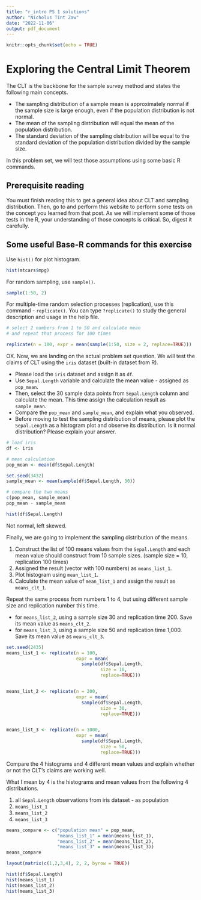 ```yaml
---
title: "r_intro PS 1 solutions"
author: "Nicholus Tint Zaw"
date: "2022-11-06"
output: pdf_document
---
```


```r
knitr::opts_chunk$set(echo = TRUE)
```

\newcommand{\ansbegin}{\smallbreak\vspace{-8pt}\hrulefill \smallbreak\noindent {\sl Answer\/}:\enspace\ignorespaces}
\newcommand{\ansend}{\smallbreak\hrulefill \smallbreak\vspace{-8pt}}


# Exploring the Central Limit Theorem 

The CLT is the backbone for the sample survey method and states the following main concepts. 

+ The sampling distribution of a sample mean is approximately normal if the sample size is large enough, even if the population distribution is not normal. 
+ The mean of the sampling distribution will equal the mean of the population distribution. 
+ The standard deviation of the sampling distribution will be equal to the standard deviation of the population distribution divided by the sample size.


In this problem set, we will test those assumptions using some basic R commands. 


## Prerequisite reading 

You must finish reading this [\textcolor{blue}{Facebook post}](https://www.facebook.com/nickyonfb/posts/pfbid0TqwbTUCh89KwYnU6nkK26hTCrS8FS6gQcGtqa7Q5ajyjMDCGQTJpsCtqwgKqmnXXl) to get a general idea about CLT and sampling distribution. Then, go to [\textcolor{blue}{this website}](https://onlinestatbook.com/stat_sim/sampling_dist/index.html?fbclid=IwAR3J7qta7safgie6eZY5ucTK_DLzPUSwr8aLFkCUg3t1GTS-20qWXwHE0Tk) and perform this website to perform some tests on the concept you learned from that post. As we will implement some of those tests in the R, your understanding of those concepts is critical. So, digest it carefully.  


## Some useful Base-R commands for this exercise 

Use `hist()` for plot histogram. 

```r

hist(mtcars$mpg)

```


For random sampling, use `sample()`. 

```r

sample(1:50, 2)

```

For multiple-time random selection processes (replication), use this command - `replicate()`. You can type `?replicate()` to study the general description and usage in the help file.  

```r
# select 2 numbers from 1 to 50 and calculate mean
# and repeat that process for 100 times

replicate(n = 100, expr = mean(sample(1:50, size = 2, replace=TRUE)))

```


OK. Now, we are landing on the actual problem set question. We will test the claims of CLT using the `iris` dataset (built-in dataset from R). 


+ Please load the `iris` dataset and assign it as `df`. 
+ Use `Sepal.Length` variable and calculate the mean value - assigned as `pop_mean`. 
+ Then, select the 30 sample data points from `Sepal.Length` column and calculate the mean. This time assign the calculation result as `sample_mean`. 
+ Compare the `pop_mean` and `sample_mean`, and explain what you observed. 
+ Before moving to test the sampling distribution of means, please plot the `Sepal.Length` as a histogram plot and observe its distribution. Is it normal distribution? Please explain your answer. 

\ansbegin

```r
# load iris 
df <- iris 

# mean calculation 
pop_mean <- mean(df$Sepal.Length)

set.seed(3432)
sample_mean <- mean(sample(df$Sepal.Length, 30))

# compare the two means
c(pop_mean, sample_mean)
pop_mean - sample_mean

```

```r
hist(df$Sepal.Length)
```
Not normal, left skewed. 

\ansend


Finally, we are going to implement the sampling distribution of the means. 

1. Construct the list of 100 means values from the `Sepal.Length` and each mean value should construct from 10 sample sizes. (sample size = 10, replication 100 times)
2. Assigned the result (vector with 100 numbers) as `means_list_1`. 
3. Plot histogram using `mean_list_1`. 
4. Calculate the mean value of `mean_list_1` and assign the result as `means_clt_1`. 

Repeat the same process from numbers 1 to 4, but using different sample size and replication number this time. 

+ for `means_list_2`, using a sample size 30 and replication time 200. Save its mean value as `means_clt_2`. 
+ for `means_list_3`, using a sample size 50 and replication time 1,000. Save its mean value as `means_clt_3`. 

\ansbegin 

```r
set.seed(2435)
means_list_1 <- replicate(n = 100, 
                          expr = mean(
                            sample(df$Sepal.Length, 
                                   size = 10, 
                                   replace=TRUE)))


means_list_2 <- replicate(n = 200, 
                          expr = mean(
                            sample(df$Sepal.Length, 
                                   size = 30, 
                                   replace=TRUE)))


means_list_3 <- replicate(n = 1000, 
                          expr = mean(
                            sample(df$Sepal.Length, 
                                   size = 50, 
                                   replace=TRUE)))


```


\ansend


Compare the 4 histograms and 4 different mean values and explain whether or not the CLT's claims are working well. 

What I mean by 4 is the histograms and mean values from the following 4 distributions. 

1. all `Sepal.Length` observations from iris dataset - as population 
2. `means_list_1`
3. `means_list_2`
4. `means_list_3` 


\ansbegin

```r

means_compare <- c("population mean" = pop_mean, 
                   "means_list_1" = mean(means_list_1), 
                   "means_list_2" = mean(means_list_2), 
                   "means_list_3" = mean(means_list_3))
means_compare

```


```r

layout(matrix(c(1,2,3,4), 2, 2, byrow = TRUE))

hist(df$Sepal.Length)
hist(means_list_1)
hist(means_list_2)
hist(means_list_3)


```



\ansend
